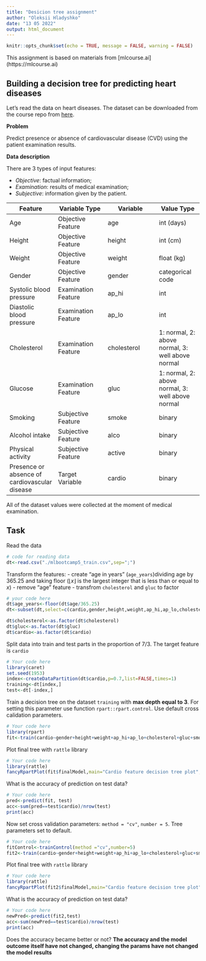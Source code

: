 ---
title: "Desicion tree assignment"
author: "Oleksii Hladyshko"
date: "13 05 2022"
output: html_document
---

```{r setup, include=FALSE}
knitr::opts_chunk$set(echo = TRUE, message = FALSE, warning = FALSE)
```

This assignment is based on materials from [mlcourse.ai] (https://mlcourse.ai)

## Building a decision tree for predicting heart diseases

Let's read the data on heart diseases. The dataset can be downloaded from the course repo from [here](https://www.dropbox.com/s/kr1d9vsnax5wxfo/mlbootcamp5_train.csv?dl=0).

**Problem**

Predict presence or absence of cardiovascular disease (CVD) using the patient examination results.

**Data description**

There are 3 types of input features:

- *Objective*: factual information;
- *Examination*: results of medical examination;
- *Subjective*: information given by the patient.

| Feature | Variable Type | Variable      | Value Type |
|---------|--------------|---------------|------------|
| Age | Objective Feature | age | int (days) |
| Height | Objective Feature | height | int (cm) |
| Weight | Objective Feature | weight | float (kg) |
| Gender | Objective Feature | gender | categorical code |
| Systolic blood pressure | Examination Feature | ap_hi | int |
| Diastolic blood pressure | Examination Feature | ap_lo | int |
| Cholesterol | Examination Feature | cholesterol | 1: normal, 2: above normal, 3: well above normal |
| Glucose | Examination Feature | gluc | 1: normal, 2: above normal, 3: well above normal |
| Smoking | Subjective Feature | smoke | binary |
| Alcohol intake | Subjective Feature | alco | binary |
| Physical activity | Subjective Feature | active | binary |
| Presence or absence of cardiovascular disease | Target Variable | cardio | binary |

All of the dataset values were collected at the moment of medical examination.

## Task

Read the data
```{r}
# code for reading data
dt<-read.csv("./mlbootcamp5_train.csv",sep=";")
```

Transform the features: 
- create "age in years" (`age_years`)dividing age by 365.25 and taking floor ($\lfloor{x}\rfloor$ is the largest integer that is less than or equal to $x$)
- remove "age" feature
- transfrom `cholesterol` and `gluc` to factor

```{r}
# your code here
dt$age_years<-floor(dt$age/365.25)
dt<-subset(dt,select=c(cardio,gender,height,weight,ap_hi,ap_lo,cholesterol,gluc,smoke,alco,active,age_years))

dt$cholesterol<-as.factor(dt$cholesterol)
dt$gluc<-as.factor(dt$gluc)
dt$cardio<-as.factor(dt$cardio)
```

Split data into train and test parts in the proportion of 7/3.
The target feature is `cardio`

```{r}
# Your code here
library(caret)
set.seed(1953)
index<-createDataPartition(dt$cardio,p=0.7,list=FALSE,times=1)
training<-dt[index,]
test<-dt[-index,]
```

Train a decision tree on the dataset `training` with **max depth equal to 3**. For setting this parameter use function `rpart::rpart.control`. Use default cross calidation parameters.

```{r}
# Your code here
library(rpart)
fit<-train(cardio~gender+height+weight+ap_hi+ap_lo+cholesterol+gluc+smoke+alco+active+age_years, data=training,method="rpart",control=rpart.control(maxdepth=3))
```

Plot final tree with `rattle` library

```{r}
# Your code here
library(rattle)
fancyRpartPlot(fit$finalModel,main="Cardio feature decision tree plot",sub="Decision tree ver.1")
```

What is the accuracy of prediction on test data?

```{r}
# Your code here
pred<-predict(fit, test)
acc<-sum(pred==test$cardio)/nrow(test)
print(acc)
```

Now set cross validation parameters: `method = "cv"`, `number = 5`. Tree parameters set to default.
```{r}
# Your code here
fitControl<-trainControl(method ="cv",number=5)
fit2<-train(cardio~gender+height+weight+ap_hi+ap_lo+cholesterol+gluc+smoke+alco+active+age_years, data=training,method="rpart",trControl=fitControl)
```

Plot final tree with `rattle` library

```{r}
# Your code here
library(rattle)
fancyRpartPlot(fit2$finalModel,main="Cardio feature decision tree plot",sub="Decision tree ver.2")
```

What is the accuracy of prediction on test data?

```{r}
# Your code here
newPred<-predict(fit2,test)
acc<-sum(newPred==test$cardio)/nrow(test)
print(acc)
```

Does the accuracy became better or not?
**The accuracy and the model outcome itself have not changed, changing the params have not changed the model results**
